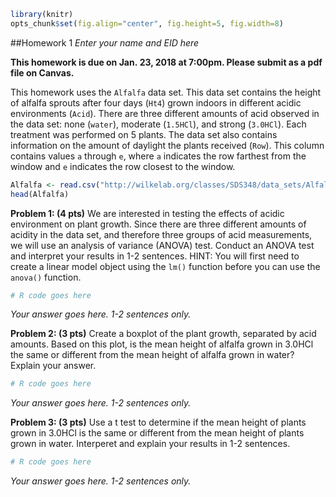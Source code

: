 ```r
library(knitr)
opts_chunk$set(fig.align="center", fig.height=5, fig.width=8)
```
##Homework 1
*Enter your name and EID here*

**This homework is due on Jan. 23, 2018 at 7:00pm. Please submit as a pdf file on Canvas.**

This homework uses the `Alfalfa` data set. This data set contains the height of alfalfa sprouts after four days (`Ht4`) grown indoors in different acidic environments (`Acid`). There are three different amounts of acid observed in the data set: none (`water`), moderate (`1.5HCl`), and strong (`3.0HCl`). Each treatment was performed on 5 plants. The data set also contains information on the amount of daylight the plants received (`Row`). This column contains values `a` through `e`, where `a` indicates the row farthest from the window and `e` indicates the row closest to the window.   

```r
Alfalfa <- read.csv("http://wilkelab.org/classes/SDS348/data_sets/Alfalfa.csv")
head(Alfalfa)
```

**Problem 1: (4 pts)** We are interested in testing the effects of acidic environment on plant growth. Since there are three different amounts of acidity in the data set, and therefore three groups of acid measurements, we will use an analysis of variance (ANOVA) test. Conduct an ANOVA test and interpret your results in 1-2 sentences. HINT: You will first need to create a linear model object using the `lm()` function before you can use the `anova()` function.

```r
# R code goes here
```

*Your answer goes here. 1-2 sentences only.*

**Problem 2: (3 pts)** Create a boxplot of the plant growth, separated by acid amounts. Based on this plot, is the mean height of alfalfa grown in 3.0HCl the same or different from the mean height of alfalfa grown in water? Explain your answer.

```r
# R code goes here
```

*Your answer goes here. 1-2 sentences only.*

**Problem 3: (3 pts)** Use a t test to determine if the mean height of plants grown in 3.0HCl is the same or different from the mean height of plants grown in water. Interperet and explain your results in 1-2 sentences.

```r
# R code goes here
```

*Your answer goes here. 1-2 sentences only.*
